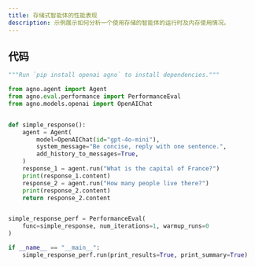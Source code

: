 ```yaml
---
title: 存储式智能体的性能表现
description: 示例展示如何分析一个使用存储的智能体的运行时及内存使用情况。
---
```

## 代码

```python
"""Run `pip install openai agno` to install dependencies."""

from agno.agent import Agent
from agno.eval.performance import PerformanceEval
from agno.models.openai import OpenAIChat


def simple_response():
    agent = Agent(
        model=OpenAIChat(id="gpt-4o-mini"),
        system_message="Be concise, reply with one sentence.",
        add_history_to_messages=True,
    )
    response_1 = agent.run("What is the capital of France?")
    print(response_1.content)
    response_2 = agent.run("How many people live there?")
    print(response_2.content)
    return response_2.content


simple_response_perf = PerformanceEval(
    func=simple_response, num_iterations=1, warmup_runs=0
)

if __name__ == "__main__":
    simple_response_perf.run(print_results=True, print_summary=True)
```